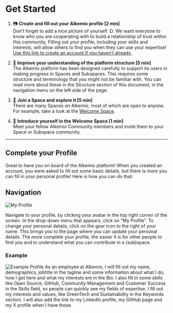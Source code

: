 # Get Started

1. 📷 **Create and fill out your Alkemio profile [2 min]**  
   Don’t forget to add a nice picture of yourself :D. We want everyone to know who you are cooperating with to build a relationship of trust within this community. Filling out your profile, including your skills and interests, will allow others to find you when they can use your expertise! [Use this link to create an account if you haven’t already.](https://identity.alkem.io/login?returnUrl=https%3a%2f%2falkem.io/home)

2. 📁 **Improve your understanding of the platform structure [5 min]**  
   The Alkemio platform has been designed carefully to support its users in making progress in Spaces and Subspaces. This requires some structure and terminology that you might not be familiar with. You can read more about these in the Structure section of this document, in the navigation menu on the left side of the page.

3. 🔎 **Join a Space and explore it [5 min]**  
   There are many Spaces on Alkemio, most of which are open to anyone. For example, take a look at the [Welcome Space](https://alkem.io/welcome-space/dashboard).

4. 👋 **Introduce yourself in the Welcome Space [1 min]**  
   Meet your fellow Alkemio Community members and invite them to your Space or Subspace community.

---

## Complete your Profile

Great to have you on board of the Alkemio platform! When you created an account, you were asked to fill out some basic details, but there is more you can fill in your personal profile! Here is how you can do that:

## Navigation

![My Profile](/My-Profile-Menu.png)

Navigate to your profile, by clicking your avatar in the top right corner of the screen. In the drop-down menu that appears, click on “My Profile”.
To change your personal details, click on the gear icon to the right of your name. This brings you to the page where you can update your personal details. The more complete your profile, the easier it is for other people to find you and to understand what you can contribute in a (sub)space.

### Example
![Example Profile](/profile-example.png)
As an employee at Alkemio, I will fill out my name, demographics, jobtitle in the tagline and some information about what I do, how I got here and what my interests are in the Bio. I also fill in some skills like Open Source, GitHub, Community Management and Customer Success in the Skills field, so people can quickly see my fields of expertise. I fill out my interests and values, like GreenTech and Sustainability in the Keywords section.
I will also add the link to my LinkedIn profile, my GitHub page and my X profile when I have those. 